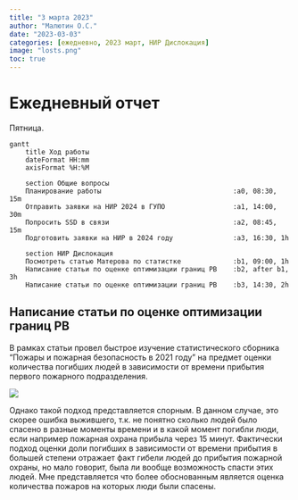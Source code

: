 ```yaml
---
title: "3 марта 2023"
author: "Малютин О.С."
date: "2023-03-03"
categories: [ежедневно, 2023 март, НИР Дислокация]
image: "losts.png"
toc: true
---
```




# Ежедневный отчет

Пятница.


```mermaid
gantt
    title Ход работы
    dateFormat HH:mm
    axisFormat %H:%M
   
    section Общие вопросы
    Планирование работы                                 :a0, 08:30, 15m
    Отправить заявки на НИР 2024 в ГУПО                 :a1, 14:00, 30m
    Попросить SSD в связи                               :a2, 08:45, 15m
    Подготовить заявки на НИР в 2024 году               :a3, 16:30, 1h

    section НИР Дислокация
    Посмотреть статью Матерова по статистке             :b1, 09:00, 1h
    Написание статьи по оценке оптимизации границ РВ    :b2, after b1, 3h
    Написание статьи по оценке оптимизации границ РВ    :b3, 14:30, 2h
```



## Написание статьи по оценке оптимизации границ РВ

В рамках статьи провел быстрое изучение статистического сборника "Пожары и пожарная безопасность в 2021 году" на предмет оценки количества погибших людей в зависимости от времени прибытия первого пожарного подразделения.

![](losts.png){#fig-losts}

Однако такой подход представляется спорным. В данном случае, это скорее ошибка выжившего, т.к. не понятно сколько людей было спасено в разные моменты времени и в какой момент погибли люди, если например пожарная охрана прибыла через 15 минут. Фактически подход оценки доли погибших в зависимости от времени прибытия в большей степени отражает факт гибели людей до прибытия пожарной охраны, но мало говорит, была ли вообще возможность спасти этих людей. Мне представляется что более обоснованным является оценка количества пожаров на которых люди были спасены.
